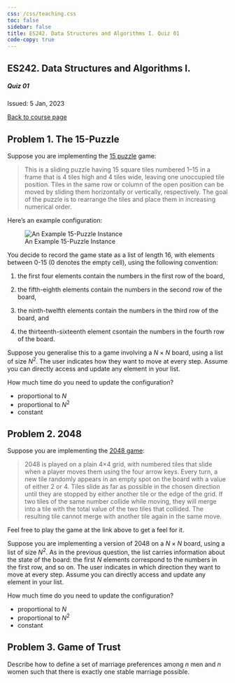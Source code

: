 ```yaml
---
css: /css/teaching.css
toc: false
sidebar: false
title: ES242. Data Structures and Algorithms I. Quiz 01
code-copy: true
---
```


:::{.column-body-outset}

## ES242. Data Structures and Algorithms I.

##### Quiz 01 

Issued: 5 Jan, 2023

[Back to course page](../index.qmd)

:::{.callout-note icon="false"}

# Problem 1. The 15-Puzzle

Suppose you are implementing the [15 puzzle](https://en.wikipedia.org/wiki/15_puzzle) game:

> This is a sliding puzzle having 15 square tiles numbered 1–15 in a frame that is 4 tiles high and 4 tiles wide, leaving one unoccupied tile position. Tiles in the same row or column of the open position can be moved by sliding them horizontally or vertically, respectively. The goal of the puzzle is to rearrange the tiles and place them in increasing numerical order.

Here's an example configuration:

![An Example 15-Puzzle Instance](q01-img01.png)

You decide to record the game state as a list of length 16, with elements between 0-15 (0 denotes the empty cell), using the following convention:

1. the first four elements contain the numbers in the first row of the board, 

2. the fifth-eighth elements contain the numbers in the second row of the board, 

3. the ninth-twelfth elements contain the numbers in the third row of the board, and

4. the thirteenth-sixteenth element csontain the numbers in the fourth row of the board.


Suppose you generalise this to a game involving a $N \times N$ board, using a list of size $N^2$. The user indicates how they want to move at every step. Assume you can directly access and update any element in your list. 

How much time do you need to update the configuration?

- proportional to $N$
- proportional to $N^2$
- constant

:::


:::{.callout-note icon="false"}

# Problem 2. 2048

Suppose you are implementing the [2048 game](https://play2048.co):

> 2048 is played on a plain 4×4 grid, with numbered tiles that slide when a player moves them using the four arrow keys. Every turn, a new tile randomly appears in an empty spot on the board with a value of either 2 or 4. Tiles slide as far as possible in the chosen direction until they are stopped by either another tile or the edge of the grid. If two tiles of the same number collide while moving, they will merge into a tile with the total value of the two tiles that collided. The resulting tile cannot merge with another tile again in the same move.

Feel free to play the game at the link above to get a feel for it. 

Suppose you are implementing a version of 2048 on a $N \times N$ board, using a list of size $N^2$. As in the previous question, the list carries information about the state of the board: the first $N$ elements correspond to the numbers in the first row, and so on. The user indicates in which direction they want to move at every step. Assume you can directly access and update any element in your list. 

How much time do you need to update the configuration?

- proportional to $N$
- proportional to $N^2$
- constant

:::


:::{.callout-note icon="false"}

# Problem 3. Game of Trust

Describe how to define a set of marriage preferences among $n$ men and $n$ women such that there is exactly one stable marriage possible.

:::

:::